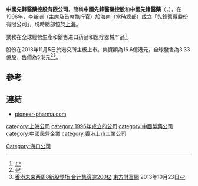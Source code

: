 '''中國先鋒醫藥控股有限公司'''，簡稱'''中國先鋒醫藥控股'''和'''中國先鋒醫藥'''（'''{{lang-en|China Pioneer Pharma Holdings Limited}}'''，{{hkex|1345}}），在1996年，李新洲（主席及首席執行官）於[[海南|海南]]（當時總部）成立「先鋒醫藥股份有限公司」，現時總部位於[[上海|上海]]。

業務在全球經營生產和銷售进口药品和医疗器械产品<ref>{{Cite web |url=http://www.pioneer-pharma.com/jtgkNX/index_90.aspx |title=中國先鋒醫藥控股有限公司簡介 |accessdate=2014-08-24 |archive-date=2014-08-26 |archive-url=https://web.archive.org/web/20140826160824/http://www.pioneer-pharma.com/jtgkNX/index_90.aspx |dead-url=no }}</ref>。

股份在2013年11月5日於港交所主板上市。集資額為16.6億港元，全球發售為3.33億股，售價為5港元<ref>{{Cite web |url=http://www.hkexnews.hk/listedco/listconews/SEHK/2013/1024/LTN20131024008_C.HTM |title=中國先鋒醫藥控股有限公司招股資料 |accessdate=2014-08-24 |archive-date=2014-08-26 |archive-url=https://web.archive.org/web/20140826120758/http://www.hkexnews.hk/listedco/listconews/SEHK/2013/1024/LTN20131024008_C.HTM |dead-url=no }}</ref><ref>[http://hk.eastmoney.com/news/1532,20131023331221777.html 香港未来两周8新股登场 合计集资逾200亿] {{Wayback|url=http://hk.eastmoney.com/news/1532,20131023331221777.html |date=20140826115224 }}[[東方財富網|東方財富網]] 2013年10月23日</ref>。

==參考==
{{reflist}}

==連結==
*[http://www.pioneer-pharma.com/ pioneer-pharma.com]{{Wayback|url=http://www.pioneer-pharma.com/ |date=20140826115205 }}

[[Category:海口公司|Category:海口公司]]
[[category:上海公司|category:上海公司]]
[[category:1996年成立的公司|category:1996年成立的公司]]
[[category:中國製藥公司|category:中國製藥公司]]
[[category:中國民營企業|category:中國民營企業]]
[[category:香港上市工業公司|category:香港上市工業公司]]
